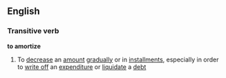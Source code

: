 ==English==
===Transitive verb===
'''to amortize'''
#To [[decrease]] an [[amount]] [[gradually]] or in [[installment]]s, especially in order to [[write off ]] an [[expenditure]] or [[liquidate]] a [[debt]]